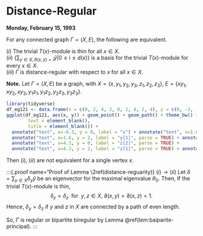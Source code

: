 # Distance-Regular {#lec12}
**Monday, February 15, 1993**

:::{.lemma #distance-reguarity}
For any connected graph $\Gamma = (X, E)$, the following are equivalent.

| $(i)$ The trivial $T(x)$-module is thin for all $x\in X$.

| $(ii)$ $\displaystyle{\left\{\sum_{y\in X, \partial(x,y) = i}\hat{y} \left| 0\leq i\leq d(x)\right.\right\}}$ is a basis for the trivial $T(x)$-module for every $x\in X$.

| $(iii)$ $\Gamma$ is distance-regular with respect to $x$ for all $x\in X$.
:::

**Note.** 
Let $\Gamma = (X, E)$ be a graph, with $X = \{x, y_1, y_2, y_3, z_1, z_2, z_3\}$, $E = \{xy_1, xy_2, xy_3, y_1z_1, y_1z_2, y_2z_3, y_3z_3\}$. 
```r
library(tidyverse)
df_eg121 <- data.frame(x = c(0, 2, 4, 2, 0, 2, 4, 2, 4), y = c(0, -2, -2, 0, 0, 2, 0, 2, 2))
ggplot(df_eg121, aes(x, y)) + geom_point() + geom_path() + theme_bw() + theme(panel.border = element_blank(),line = element_blank(),
        text = element_blank(),
        title = element_blank()) +
  annotate("text", x=-0.3, y = 0, label = "x") + annotate("text", x=1.6, y = -2, label = "y[3]", parse = TRUE) +
  annotate("text", x=1.6, y = 2, label = "y[1]", parse = TRUE) + annotate("text", x=2, y = 0.3, label = "y[2]", parse = TRUE) +
  annotate("text", x=4.3, y = 0, label = "z[2]", parse = TRUE) +
  annotate("text", x=4.3, y = 2, label = "z[1]", parse = TRUE) + annotate("text", x=4.3, y = -2, label = "z[3]", parse = TRUE) 
```
Then $(i)$, $(ii)$ are not equivalent for a single vertex $x$.
\begin{align}
E^*_0T\hat{x} & = \langle \hat{x}\rangle, \\
E^*_1T\hat{x} & = \langle y_1 + y_2 + y_3\rangle, \\
E^*_2T\hat{x} & = \langle z_1 + z_2 + 2z_3\rangle.
\end{align}

:::{.proof name="Proof of Lemma \2ref(distance-reguarity)}
$(i)\to (ii)$
Let $\delta = \sum_{y\in X}\delta_y\hat{y}$ be an eigenvector for the maximal eigenvalue $\theta_0$. Then,
\begin{align}
\sum_{y\in X, \partial(x,y) = 1}\hat{y} & = A\hat{x} \in T(x)\hat{x} = T(x)\delta \ni E^*_1\delta\\
& = \sum_{y\in X, \partial(x,y)=1}\delta_h\hat{y}
\end{align}
If the trivial $T(x)$-module is thin, 
$$\delta_y = \delta_z \; \text{ for }\; y, z\in X, \; \partial(x,y) = \partial(x,z) = 1.$$
Hence, $\delta_y = \delta_z$ if $y$ and $z$ in $X$ are connected by a path of even length. 

So, $\Gamma$ is regular or bipartite biregular by Lemma \@ref(lem:baiparite-principal).
:::
